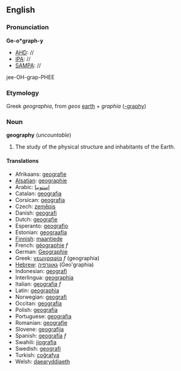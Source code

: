 ==English==
===Pronunciation===
'''Ge-o*graph-y'''
*[[AHD]]: //
*[[IPA]]: //
*[[SAMPA]]: //
jee-OH-grap-PHEE
===Etymology===

Greek ''geographia'', from ''geos'' [[earth]] + ''graphia'' ([[-graphy]])

===Noun===
'''geography''' (''uncountable'')

<!-- #The graphing or measuring of earth studies, and land. is this an old meaning, or just the literal one?-->
#The study of the physical structure and inhabitants of the Earth.

====Translations====
*Afrikaans: [[geografie]]
*[[Alsatian]]: [[geographie]]
*Arabic: [[إستونيا]]
*Catalan: [[geografia]]
*Corsican: [[geografia]]
*Czech: [[zeměpis]]
*Danish: [[geografi]]
*Dutch: [[geografie]]
*Esperanto: [[geografio]]
*Estonian: [[geograafia]]
*[[Finnish]]: [[maantiede]]
*French: [[géographie]] ''f''
*German: [[Geographie]]
*Greek: [[γεωγραφία]] ''f'' (geographia)
*[[Hebrew]]: [[גאוגרפיה]] (Geo'graphia)
*Indonesian: [[geografi]]
*Interlingua: [[geographia]]
*Italian: [[geografia]] ''f''
*Latin: [[geographia]]
*Norwegian: [[geografi]]
*Occitan: [[geografia]]
*Polish: [[geografia]]
*Portuguese: [[geografia]]
*Romanian: [[geografie]]
*Slovene: [[geografija]]
*Spanish: [[geografía]] ''f''
*Swahili: [[jiografia]]
*Swedish: [[geografi]]
*Turkish: [[coğrafya]]
*Welsh: [[daearyddiaeth]]